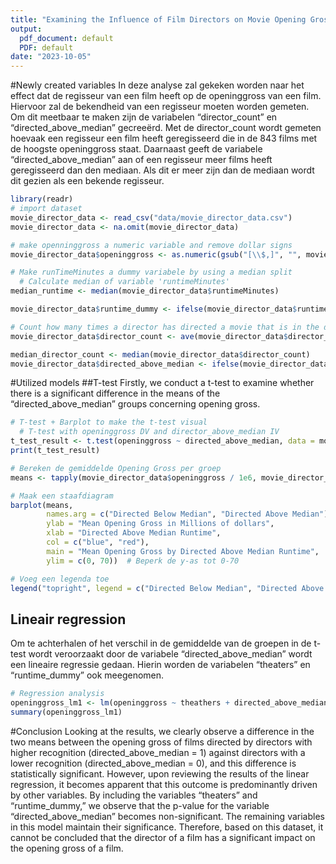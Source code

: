 ```yaml
---
title: "Examining the Influence of Film Directors on Movie Opening Gross"
output:
  pdf_document: default
  PDF: default
date: "2023-10-05"
---
```

#Newly created variables
In deze analyse zal gekeken worden naar het effect dat de regisseur van een film heeft op de openinggross van een film. Hiervoor zal de bekendheid van een regisseur moeten worden gemeten. Om dit meetbaar te maken zijn de variabelen "director_count" en "directed_above_median" gecreeërd. Met de director_count wordt gemeten hoevaak een regisseur een film heeft geregisseerd die in de 843 films met de hoogste openinggross staat. Daarnaast geeft de variabele "directed_above_median" aan of een regisseur meer films heeft geregisseerd dan den mediaan. Als dit er meer zijn dan de mediaan wordt dit gezien als een bekende regisseur.
```r
library(readr)
# import dataset
movie_director_data <- read_csv("data/movie_director_data.csv")
movie_director_data <- na.omit(movie_director_data)

# make openninggross a numeric variable and remove dollar signs
movie_director_data$openinggross <- as.numeric(gsub("[\\$,]", "", movie_director_data$openinggross))

# Make runTimeMinutes a dummy variabele by using a median split
  # Calculate median of variable 'runtimeMinutes'
median_runtime <- median(movie_director_data$runtimeMinutes)

movie_director_data$runtime_dummy <- ifelse(movie_director_data$runtimeMinutes <= median_runtime, 0, 1)

# Count how many times a director has directed a movie that is in the dataset
movie_director_data$director_count <- ave(movie_director_data$director_identifier, movie_director_data$director_identifier, FUN = length)

median_director_count <- median(movie_director_data$director_count)
movie_director_data$directed_above_median <- ifelse(movie_director_data$director_count <= median_runtime, 0, 1)

```

#Utilized models
##T-test
Firstly, we conduct a t-test to examine whether there is a significant difference in the means of the "directed_above_median" groups concerning opening gross.
```r
# T-test + Barplot to make the t-test visual
  # T-test with openinggross DV and director_above_median IV
t_test_result <- t.test(openinggross ~ directed_above_median, data = movie_director_data)
print(t_test_result)

# Bereken de gemiddelde Opening Gross per groep
means <- tapply(movie_director_data$openinggross / 1e6, movie_director_data$directed_above_median, mean)

# Maak een staafdiagram
barplot(means, 
        names.arg = c("Directed Below Median", "Directed Above Median"),
        ylab = "Mean Opening Gross in Millions of dollars",
        xlab = "Directed Above Median Runtime",
        col = c("blue", "red"),
        main = "Mean Opening Gross by Directed Above Median Runtime",
        ylim = c(0, 70))  # Beperk de y-as tot 0-70

# Voeg een legenda toe
legend("topright", legend = c("Directed Below Median", "Directed Above Median"), fill = c("blue", "red"))

```

## Lineair regression
Om te achterhalen of het verschil in de gemiddelde van de groepen in de t-test wordt veroorzaakt door de variabele "directed_above_median" wordt een lineaire regressie gedaan. Hierin worden de variabelen "theaters" en "runtime_dummy" ook meegenomen. 

```r
# Regression analysis
openinggross_lm1 <- lm(openinggross ~ theathers + directed_above_median + runtime_dummy, movie_director_data)
summary(openinggross_lm1)
```

#Conclusion
Looking at the results, we clearly observe a difference in the two means between the opening gross of films directed by directors with higher recognition (directed_above_median = 1) against directors with a lower recognition (directed_above_median = 0), and this difference is statistically significant. However, upon reviewing the results of the linear regression, it becomes apparent that this outcome is predominantly driven by other variables. By including the variables "theaters" and "runtime_dummy," we observe that the p-value for the variable "directed_above_median" becomes non-significant. The remaining variables in this model maintain their significance. Therefore, based on this dataset, it cannot be concluded that the director of a film has a significant impact on the opening gross of a film.
